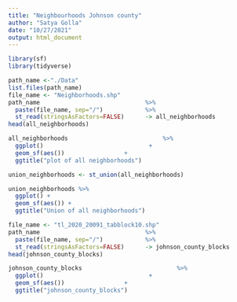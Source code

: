 ```yaml
---
title: "Neighbourhoods Johnson county"
author: "Satya Golla"
date: "10/27/2021"
output: html_document
---
```



```r
library(sf)
library(tidyverse)
```

```r
path_name <-"./Data"
list.files(path_name)
file_name <- "Neighborhoods.shp"
path_name                              %>%
  paste(file_name, sep="/")            %>%
  st_read(stringsAsFactors=FALSE)      -> all_neighborhoods
head(all_neighborhoods)
```


```r
all_neighborhoods                           %>%
  ggplot()                              +
  geom_sf(aes())                 +
  ggtitle("plot of all neighborhoods")
```


```r
union_neighborhoods <- st_union(all_neighborhoods)

union_neighborhoods %>%
  ggplot() +
  geom_sf(aes()) +
  ggtitle("Union of all neighborhoods")
```


```r
file_name <- "tl_2020_20091_tabblock10.shp"
path_name                              %>%
  paste(file_name, sep="/")            %>%
  st_read(stringsAsFactors=FALSE)      -> johnson_county_blocks
head(johnson_county_blocks)
```

```r
johnson_county_blocks                           %>%
  ggplot()                              +
  geom_sf(aes())                 +
  ggtitle("johnson_county_blocks")
```



